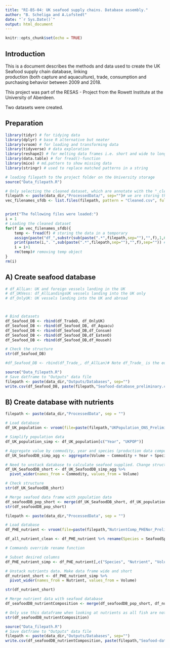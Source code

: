 ```yaml
---
title: "RI-B5-04: UK seafood supply chains. Database assembly."
author: "B. Scheliga and A.Lofstedt"
date: "`r Sys.Date()`"
output: html_document
---
```


```r
knitr::opts_chunk$set(echo = TRUE)
```

## Introduction

This is a document describes the methods and data used to create the UK Seafood supply chain database, linking  
production (both capture and aquaculture), trade, consumption and purchasing behavior between 2009 and 2018.

This project was part of the RESAS - Project from the Rowett Institute at the University of Aberdeen.

Two datasets were created. 


## Preparation

```r
library(tidyr) # for tidying data
library(dplyr) # base R alternative but neater
library(vroom) # for loading and transforming data
library(tidyverse) # data exploration 
library(reshape2) # for melting data frames i.e. short and wide to long and thin
library(data.table) # for fread()-function
library(mice) # md.pattern to show missing data
library(stringr) # used to replace matched patterns in a string

```


```r
# loading filepath to the project folder on the University storage
source("Data_filepath.R")

# Only selecting the cleaned dataset, which are annotate with the "_cleaned_sfdb". There might be other processed files in the folder, which we don't want
filepath <- paste(data_dir,"ProcessedData/", sep="")# we are storing the file path here, because we'll need it later
vec_filenames_sfdb <- list.files(filepath, pattern = "Cleaned.csv", full.names = TRUE)


print("The following files were loaded:")
i = 1
# Loading the cleaned dataset
for(f in vec_filenames_sfdb){
    temp <- fread(f) # storing the data in a temporary 
    assign(paste("df_",substr(sub(paste(".*",filepath,sep=""),"",f),1,6),sep=""),temp) # assigning the df a name based on input dataset
    print(paste(i,". ",sub(paste(".*",filepath,sep=""),"",f),sep="")) # print out which dataset files had been used
    i = i+1
    rm(temp)# removing temp object
}
rm(i)

```


## A) Create seafood database

```r
# df_AllLan: UK and foreign vessels landing in the UK
# df_UKVess: df_AllLandingsUK vessels landing into the UK only
# df_OnlyUK: UK vessels landing into the UK and abroad 



# Bind datasets
df_Seafood_DB <- rbind(df_TradeD, df_OnlyUK) 
df_Seafood_DB <- rbind(df_Seafood_DB, df_Aquacu)
df_Seafood_DB <- rbind(df_Seafood_DB,df_Consum)
df_Seafood_DB <- rbind(df_Seafood_DB,df_EatenO)
df_Seafood_DB <- rbind(df_Seafood_DB,df_Househ)

# Check the structure
str(df_Seafood_DB)

#df_Seafood_DB <- rbind(df_Trade_, df_AllLan)# Note df_Trade_ is the edited one

```


```r
source("Data_filepath.R")
# Save datframe to "Outputs" data file
filepath <- paste(data_dir,"Outputs/Databases", sep="")
write.csv(df_Seafood_DB, paste(filepath,"Seafood-database_preliminary.csv",sep="/"), row.names = FALSE)
```








## B) Create database with nutrients

```r
filepath <- paste(data_dir,"ProcessedData", sep = "") 
```


```r
# Load database 
df_UK_population <- vroom(file=paste(filepath,"UKPopulation_ONS_PreliminaryCleaned.csv", sep="/"), na = c("NA"))

# Simplify population data
df_UK_population_simp <- df_UK_population[c("Year", "UKPOP")]

```


```r
# Aggregate value by commodity, year and species (production data composed of aquaculture and wild capture)
df_UK_SeafoodDB_simp_agg <- aggregate(Volume ~ Commodity + Year + Species + SpeciesType + SACN, data = df_Seafood_DB, sum)

# Need to unstack database to calculate seafood supplied. Change structure of the data frame- convert to wide and short
df_UK_SeafoodDB_short <- df_UK_SeafoodDB_simp_agg %>%
  pivot_wider(names_from = Commodity, values_from = Volume)

# Check structure
str(df_UK_SeafoodDB_short)

# Merge seafood data frame with population data
df_seafoodDB_pop_short <- merge(df_UK_SeafoodDB_short, df_UK_population_simp, "Year")
str(df_seafoodDB_pop_short)
```



```r
filepath <- paste(data_dir,"ProcessedData", sep = "") 
```

```r
# Load database 
df_PHE_nutrient <- vroom(file=paste(filepath,"NutrientComp_PHENor_PreliminaryCleaned.csv", sep="/"), na = c("NA"))

df_all_nutrient_clean <- df_PHE_nutrient %>% rename(Species = SeafoodSpecies)

# Commands override rename function 

```

```r
# Subset desired columns
df_PHE_nutrient_simp <- df_PHE_nutrient[,c("Species", "Nutrient", "Volume")]

# Unstack nutrients data. Make data frame wide and short
df_nutrient_short <- df_PHE_nutrient_simp %>%
  pivot_wider(names_from = Nutrient, values_from = Volume)

str(df_nutrient_short)
```


```r
# Merge nutrient data with seafood database
df_seafoodDB_nutrientComposition <- merge(df_seafoodDB_pop_short, df_nutrient_short, "Species") 

# Only use this dataframe when looking at nutrients as all fish are not included
str(df_seafoodDB_nutrientComposition)

```


```r
source("Data_filepath.R")
# Save datframe to "Outputs" data file
filepath <- paste(data_dir,"Outputs/Databases", sep="")
write.csv(df_seafoodDB_nutrientComposition, paste(filepath,"Seafood-database_composition_preliminary.csv",sep="/"), row.names = FALSE)
```
